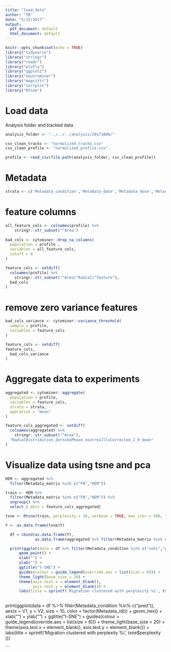 ```yaml
---
title: "load_data"
author: "TB"
date: "5/15/2017"
output:
  pdf_document: default
  html_document: default
---
```


```r
knitr::opts_chunk$set(echo = TRUE)
library("tidyverse")
library("stringr")
library("readr")
library("plotly")
library("ggplot2")
library("neutrominer")
library("magrittr")
library("corrplot")
library("Rtsne")
```

# Load data
Analysis folder and tracked data 
```r
analysis_folder <- "../../../analysis/20171006/"

csv_clean_tracks <- "normalized_tracks.csv"
csv_clean_profile <- "normalized_profile.csv"

profile <- read_csv(file.path(analysis_folder, csv_clean_profile))
```

# Metadata 
```r
strata <- c('Metadata_condition','Metadata_date','Metadata_dose','Metadata_matrix','Metadata_id')
```

# feature columns
```r
all_feature_cols <- colnames(profile) %>%
    stringr::str_subset("^Area")
  
bad_cols <- cytominer::drop_na_columns(
  population = profile ,
  variables = all_feature_cols,
  cutoff = 0
)

feature_cols <- setdiff( 
  colnames(profile) %>%
    stringr::str_subset("^Area|^Radial|^Texture"),
  bad_cols
)
```

# remove zero variance features 
```r
bad_cols_variance <- cytominer::variance_threshold(
  sample = profile,
  variables = feature_cols
)

feature_cols <- setdiff( 
feature_cols,
  bad_cols_variance
)
```

# Aggregate data to experiments
```r
aggregated <- cytominer::aggregate(
  population = profile,
  variables = feature_cols,
  strata = strata,
  operation = "mean"
)

feature_cols_aggregated <- setdiff( 
  colnames(aggregated) %>%
    stringr::str_subset("^Area"),
  "RadialDistribution_ZernikePhase_neutrosIlluCorrected_2_0_mean"
)
```

# Visualize data using tsne and pca
```r
HEM <- aggregated %>% 
  filter(Metadata_matrix %in% c("FN","HEM"))

train <- HEM %>% 
  filter(Metadata_matrix %in% c("FN","HEM")) %>%
  ungroup() %>% 
  select_(.dots = feature_cols_aggregated)

tsne <- Rtsne(train, perplexity = 10, verbose = TRUE, max_iter = 500, theta = .5, pca_scale = TRUE,initial_dims = 100)

```

```r
Y <- as.data.frame(tsne$Y)

  df = cbind(as.data.frame(Y),
             as.data.frame(aggregated %>% filter(Metadata_matrix %in% c("FN","HEM"))))

  print(ggplot(data = df %>% filter(Metadata_condition %in% c("vehi","pred")), aes(x = V1, y = V2, size = 20, shape = Metadata_matrix, color = factor(Metadata_condition))) +
      geom_point() +
      xlab("") + 
      ylab("") +
      ggtitle("t-SNE") +
      guides(colour = guide_legend(override.aes = list(size = 6))) +
      theme_light(base_size = 20) +
      theme(axis.text.x = element_blank(),
            axis.text.y = element_blank()) + 
      labs(title = sprintf('Migration clustered with perplexity %i', tsne$perplexity )))  
   
```
  print(ggplot(data = df %>% filter(Metadata_condition %in% c("pred")), aes(x = V1, y = V2, size = 10, color = factor(Metadata_id))) +
      geom_hex() +
      xlab("") + 
      ylab("") +
      ggtitle("t-SNE") +
      guides(colour = guide_legend(override.aes = list(size = 6))) +
      theme_light(base_size = 20) +
      theme(axis.text.x = element_blank(),
            axis.text.y = element_blank()) + 
      labs(title = sprintf('Migration clustered with perplexity %i', tsne$perplexity ))) 
   
  
```